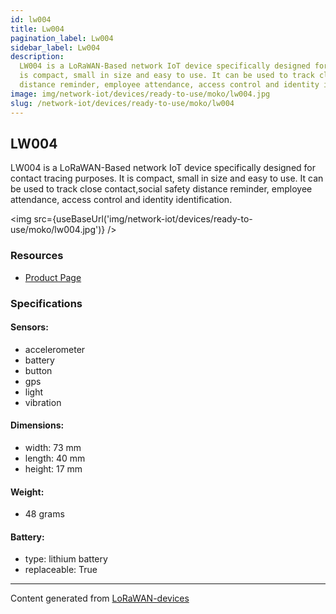 ```yaml
---
id: lw004
title: Lw004
pagination_label: Lw004
sidebar_label: Lw004
description:
  LW004 is a LoRaWAN-Based network IoT device specifically designed for contact tracing purposes. It
  is compact, small in size and easy to use. It can be used to track close contact,social safety
  distance reminder, employee attendance, access control and identity identification.
image: img/network-iot/devices/ready-to-use/moko/lw004.jpg
slug: /network-iot/devices/ready-to-use/moko/lw004
---
```



<LegacyContentBanner />

## LW004

LW004 is a LoRaWAN-Based network IoT device specifically designed for contact tracing purposes. It
is compact, small in size and easy to use. It can be used to track close contact,social safety
distance reminder, employee attendance, access control and identity identification.

<img src={useBaseUrl('img/network-iot/devices/ready-to-use/moko/lw004.jpg')} />

### Resources

- [Product Page](https://www.mokosmart.com/lw004-lorawan-contact-tracing-wearables-button/)

### Specifications

#### Sensors:

- accelerometer
- battery
- button
- gps
- light
- vibration

#### Dimensions:

- width: 73 mm
- length: 40 mm
- height: 17 mm

#### Weight:

- 48 grams

#### Battery:

- type: lithium battery
- replaceable: True

---

Content generated from [LoRaWAN-devices](https://github.com/TheThingsNetwork/lorawan-devices)
